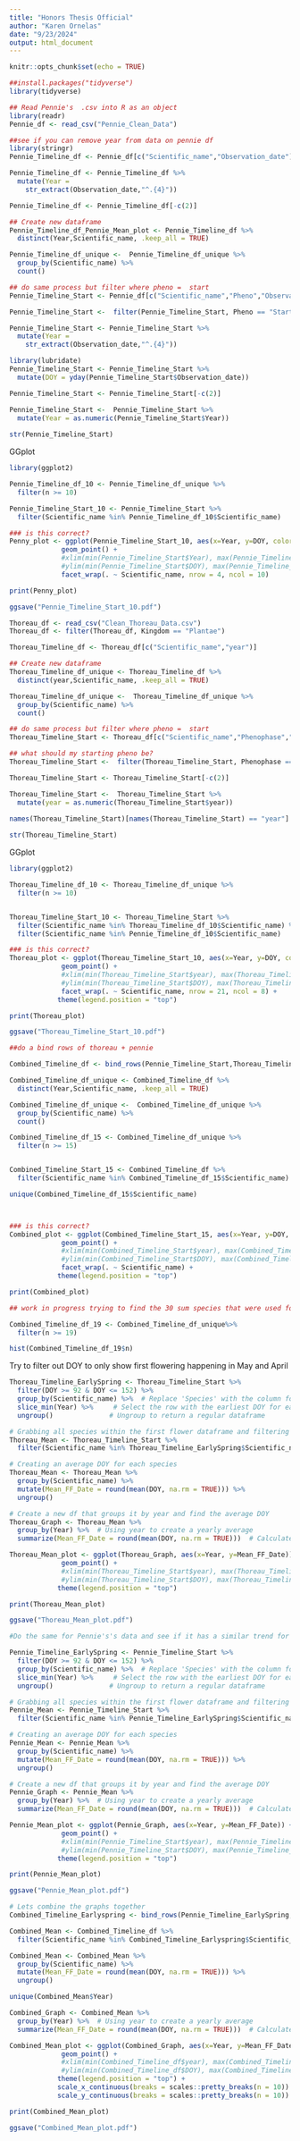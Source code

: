 ```yaml
---
title: "Honors Thesis Official"
author: "Karen Ornelas"
date: "9/23/2024"
output: html_document
---
```


```r
knitr::opts_chunk$set(echo = TRUE)
```

```r
##install.packages("tidyverse")
library(tidyverse)
```


```r
## Read Pennie's  .csv into R as an object
library(readr)
Pennie_df <- read_csv("Pennie_Clean_Data")
```



```r
##see if you can remove year from data on pennie df
library(stringr)
Pennie_Timeline_df <- Pennie_df[c("Scientific_name","Observation_date")]

Pennie_Timeline_df <- Pennie_Timeline_df %>%
  mutate(Year = 
    str_extract(Observation_date,"^.{4}"))

Pennie_Timeline_df <- Pennie_Timeline_df[-c(2)]

```


```r
## Create new dataframe
Pennie_Timeline_df_Pennie_Mean_plot <- Pennie_Timeline_df %>%
  distinct(Year,Scientific_name, .keep_all = TRUE)

```


```r
Pennie_Timeline_df_unique <-  Pennie_Timeline_df_unique %>% 
  group_by(Scientific_name) %>%
  count()

```


```r
## do same process but filter where pheno =  start 
Pennie_Timeline_Start <- Pennie_df[c("Scientific_name","Pheno","Observation_date")]

Pennie_Timeline_Start <-  filter(Pennie_Timeline_Start, Pheno == "Start")

Pennie_Timeline_Start <- Pennie_Timeline_Start %>%
  mutate(Year = 
    str_extract(Observation_date,"^.{4}"))

library(lubridate)
Pennie_Timeline_Start <- Pennie_Timeline_Start %>%
  mutate(DOY = yday(Pennie_Timeline_Start$Observation_date))

Pennie_Timeline_Start <- Pennie_Timeline_Start[-c(2)]

Pennie_Timeline_Start <-  Pennie_Timeline_Start %>% 
  mutate(Year = as.numeric(Pennie_Timeline_Start$Year))  
         
str(Pennie_Timeline_Start)


```

GGplot
```r
library(ggplot2)

Pennie_Timeline_df_10 <- Pennie_Timeline_df_unique %>% 
  filter(n >= 10)

Pennie_Timeline_Start_10 <- Pennie_Timeline_Start %>% 
  filter(Scientific_name %in% Pennie_Timeline_df_10$Scientific_name)

### is this correct?
Penny_plot <- ggplot(Pennie_Timeline_Start_10, aes(x=Year, y=DOY, color=Scientific_name)) +
             geom_point() +
             #xlim(min(Pennie_Timeline_Start$Year), max(Pennie_Timeline_Start$Year)) +
             #ylim(min(Pennie_Timeline_Start$DOY), max(Pennie_Timeline_Start$DOY)) +
             facet_wrap(. ~ Scientific_name, nrow = 4, ncol = 10)

print(Penny_plot)

ggsave("Pennie_Timeline_Start_10.pdf")
```


```r
Thoreau_df <- read_csv("Clean_Thoreau_Data.csv")
Thoreau_df <- filter(Thoreau_df, Kingdom == "Plantae")
```

```r
Thoreau_Timeline_df <- Thoreau_df[c("Scientific_name","year")]

```


```r
## Create new dataframe
Thoreau_Timeline_df_unique <- Thoreau_Timeline_df %>%
  distinct(year,Scientific_name, .keep_all = TRUE)

```


```r
Thoreau_Timeline_df_unique <-  Thoreau_Timeline_df_unique %>% 
  group_by(Scientific_name) %>%
  count()

```


```r
## do same process but filter where pheno =  start 
Thoreau_Timeline_Start <- Thoreau_df[c("Scientific_name","Phenophase","DOY","year")]

## what should my starting pheno be?
Thoreau_Timeline_Start <-  filter(Thoreau_Timeline_Start, Phenophase == "FirstFlower")

Thoreau_Timeline_Start <- Thoreau_Timeline_Start[-c(2)]

Thoreau_Timeline_Start <-  Thoreau_Timeline_Start %>% 
  mutate(year = as.numeric(Thoreau_Timeline_Start$year))
  
names(Thoreau_Timeline_Start)[names(Thoreau_Timeline_Start) == "year"] <- "Year"

str(Thoreau_Timeline_Start)


```

GGplot
```r
library(ggplot2)

Thoreau_Timeline_df_10 <- Thoreau_Timeline_df_unique %>% 
  filter(n >= 10)


Thoreau_Timeline_Start_10 <- Thoreau_Timeline_Start %>% 
  filter(Scientific_name %in% Thoreau_Timeline_df_10$Scientific_name) %>%
  filter(Scientific_name %in% Pennie_Timeline_df_10$Scientific_name)

### is this correct?
Thoreau_plot <- ggplot(Thoreau_Timeline_Start_10, aes(x=Year, y=DOY, color=Scientific_name)) +
             geom_point() +
             #xlim(min(Thoreau_Timeline_Start$year), max(Thoreau_Timeline_Start$year)) +
             #ylim(min(Thoreau_Timeline_Start$DOY), max(Thoreau_Timeline_Start$DOY)) +
             facet_wrap(. ~ Scientific_name, nrow = 21, ncol = 8) + 
            theme(legend.position = "top")

print(Thoreau_plot)

ggsave("Thoreau_Timeline_Start_10.pdf")

##do a bind rows of thoreau + pennie
```

```r
Combined_Timeline_df <- bind_rows(Pennie_Timeline_Start,Thoreau_Timeline_Start)

Combined_Timeline_df_unique <- Combined_Timeline_df %>%
  distinct(Year,Scientific_name, .keep_all = TRUE)

Combined_Timeline_df_unique <-  Combined_Timeline_df_unique %>% 
  group_by(Scientific_name) %>%
  count()
```


```r
Combined_Timeline_df_15 <- Combined_Timeline_df_unique %>% 
  filter(n >= 15)


Combined_Timeline_Start_15 <- Combined_Timeline_df %>% 
  filter(Scientific_name %in% Combined_Timeline_df_15$Scientific_name)

unique(Combined_Timeline_df_15$Scientific_name)



### is this correct?
Combined_plot <- ggplot(Combined_Timeline_Start_15, aes(x=Year, y=DOY, color=Scientific_name)) +
             geom_point() +
             #xlim(min(Combined_Timeline_Start$year), max(Combined_Timeline_Start$year)) +
             #ylim(min(Combined_Timeline_Start$DOY), max(Combined_Timeline_Start$DOY)) +
             facet_wrap(. ~ Scientific_name) + 
            theme(legend.position = "top")

print(Combined_plot)
```

```r
## work in progress trying to find the 30 sum species that were used for the regression analysis in the original paper. It was said that 

Combined_Timeline_df_19 <- Combined_Timeline_df_unique%>% 
  filter(n >= 19)

hist(Combined_Timeline_df_19$n)

```
Try to filter out DOY to only show first flowering happening in May and April
```r
Thoreau_Timeline_EarlySpring <- Thoreau_Timeline_Start %>%
  filter(DOY >= 92 & DOY <= 152) %>%
  group_by(Scientific_name) %>%  # Replace 'Species' with the column for species names
  slice_min(Year) %>%     # Select the row with the earliest DOY for each species
  ungroup()              # Ungroup to return a regular dataframe

# Grabbing all species within the first flower dataframe and filtering them to only include the Species whos first data entry occured between April and May
Thoreau_Mean <- Thoreau_Timeline_Start %>%
  filter(Scientific_name %in% Thoreau_Timeline_EarlySpring$Scientific_name)

# Creating an average DOY for each species 
Thoreau_Mean <- Thoreau_Mean %>%
  group_by(Scientific_name) %>%
  mutate(Mean_FF_Date = round(mean(DOY, na.rm = TRUE))) %>%
  ungroup()

# Create a new df that groups it by year and find the average DOY 
Thoreau_Graph <- Thoreau_Mean %>%
  group_by(Year) %>%  # Using year to create a yearly average
  summarize(Mean_FF_Date = round(mean(DOY, na.rm = TRUE)))  # Calculate and round the mean DOY

Thoreau_Mean_plot <- ggplot(Thoreau_Graph, aes(x=Year, y=Mean_FF_Date)) +
             geom_point() +
             #xlim(min(Thoreau_Timeline_Start$year), max(Thoreau_Timeline_Start$year)) +
             #ylim(min(Thoreau_Timeline_Start$DOY), max(Thoreau_Timeline_Start$DOY)) 
            theme(legend.position = "top")

print(Thoreau_Mean_plot)

ggsave("Thoreau_Mean_plot.pdf")

```

```r
#Do the same for Pennie's's data and see if it has a similar trend for her period of collection

Pennie_Timeline_EarlySpring <- Pennie_Timeline_Start %>%
  filter(DOY >= 92 & DOY <= 152) %>%
  group_by(Scientific_name) %>%  # Replace 'Species' with the column for species names
  slice_min(Year) %>%     # Select the row with the earliest DOY for each species
  ungroup()              # Ungroup to return a regular dataframe

# Grabbing all species within the first flower dataframe and filtering them to only include the Species whos first data entry occured between April and May
Pennie_Mean <- Pennie_Timeline_Start %>%
  filter(Scientific_name %in% Pennie_Timeline_EarlySpring$Scientific_name)

# Creating an average DOY for each species 
Pennie_Mean <- Pennie_Mean %>%
  group_by(Scientific_name) %>%
  mutate(Mean_FF_Date = round(mean(DOY, na.rm = TRUE))) %>%
  ungroup()

# Create a new df that groups it by year and find the average DOY 
Pennie_Graph <- Pennie_Mean %>%
  group_by(Year) %>%  # Using year to create a yearly average
  summarize(Mean_FF_Date = round(mean(DOY, na.rm = TRUE)))  # Calculate and round the mean DOY

Pennie_Mean_plot <- ggplot(Pennie_Graph, aes(x=Year, y=Mean_FF_Date)) +
             geom_point() +
             #xlim(min(Pennie_Timeline_Start$year), max(Pennie_Timeline_Start$year)) +
             #ylim(min(Pennie_Timeline_Start$DOY), max(Pennie_Timeline_Start$DOY)) 
            theme(legend.position = "top")

print(Pennie_Mean_plot)

ggsave("Pennie_Mean_plot.pdf")
```


```r
# Lets combine the graphs together 
Combined_Timeline_Earlyspring <- bind_rows(Pennie_Timeline_EarlySpring,Thoreau_Timeline_EarlySpring)

Combined_Mean <- Combined_Timeline_df %>%
  filter(Scientific_name %in% Combined_Timeline_Earlyspring$Scientific_name)

Combined_Mean <- Combined_Mean %>%
  group_by(Scientific_name) %>%
  mutate(Mean_FF_Date = round(mean(DOY, na.rm = TRUE))) %>%
  ungroup()

unique(Combined_Mean$Year)

Combined_Graph <- Combined_Mean %>%
  group_by(Year) %>%  # Using year to create a yearly average
  summarize(Mean_FF_Date = round(mean(DOY, na.rm = TRUE)))  # Calculate and round the mean DOY

Combined_Mean_plot <- ggplot(Combined_Graph, aes(x=Year, y=Mean_FF_Date)) +
             geom_point() +
             #xlim(min(Combined_Timeline_df$year), max(Combined_Timeline_df$year)) +
             #ylim(min(Combined_Timeline_df$DOY), max(Combined_Timeline_df$DOY)) 
            theme(legend.position = "top") +
            scale_x_continuous(breaks = scales::pretty_breaks(n = 10)) +
            scale_y_continuous(breaks = scales::pretty_breaks(n = 10))

print(Combined_Mean_plot)

ggsave("Combined_Mean_plot.pdf")
```

